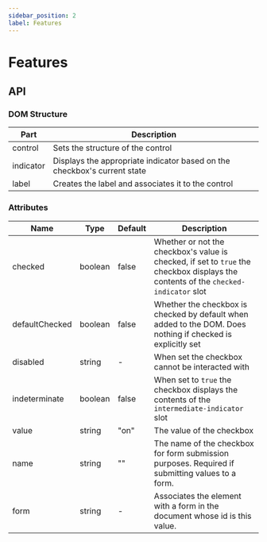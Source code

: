```yaml
---
sidebar_position: 2
label: Features
---
```


# Features

## API

### DOM Structure

| Part      | Description                                                              |
| --------- | ------------------------------------------------------------------------ |
| control   | Sets the structure of the control                                        |
| indicator | Displays the appropriate indicator based on the checkbox's current state |
| label     | Creates the label and associates it to the control                       |

### Attributes

| Name           | Type    | Default | Description                                                                                                                         |
| -------------- | ------- | ------- | ----------------------------------------------------------------------------------------------------------------------------------- |
| checked        | boolean | false   | Whether or not the checkbox's value is checked, if set to `true` the checkbox displays the contents of the `checked-indicator` slot |
| defaultChecked | boolean | false   | Whether the checkbox is checked by default when added to the DOM. Does nothing if checked is explicitly set                         |
| disabled       | string  | -       | When set the checkbox cannot be interacted with                                                                                     |
| indeterminate  | boolean | false   | When set to `true` the checkbox displays the contents of the `intermediate-indicator` slot                                          |
| value          | string  | "on"    | The value of the checkbox                                                                                                           |
| name           | string  | ""      | The name of the checkbox for form submission purposes. Required if submitting values to a form.                                     |
| form           | string  | -       | Associates the element with a form in the document whose id is this value.                                                                                  |
